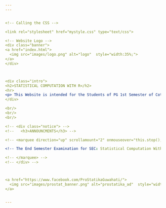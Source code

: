 ```yaml
---
---


<!-- Calling the CSS -->

<link rel="stylesheet" href="mystyle.css" type="text/css">

<!-- Website Logo -->
<div class="banner">
<a href="index.html">
  <img src="images/logo.png" alt="logo"  style="width:35%;">
</a>
</div>



<div class="intro">
<h2>STATISTICAL COMPUTATION WITH R</h2>
<hr>
<p> This Website is intended for the Students of PG 1st Semester of Cotton University. The website will provide course-materials and step-by-step tutorials for **Skill Enhancement Course: Statistical Computation with R**</p>
</div>

<br/>
<br/>
<br/>

<!-- <div class="notice"> -->
<!--   <h3>ANNOUNCMENTS</h3> -->

<!-- <marquee direction="up" scrollamount="2" onmouseover="this.stop();" onmouseout="this.start();">   -->

<!-- The End Semester Examination for SEC: Statistical Computation With R for the Department of Computer Science & IT (MCA) will be held on 10/12/2018 from 11.00AM ( for odd enrolment numbers) and from 12.30 PM (for even enrolment numbers) @ Computer Cell, Library Building. Please contact your department for       details. -->

<!-- </marquee> -->
<!-- </div> -->



<a href="https://www.facebook.com/ProStatikaGuwahati/">
  <img src="images/prostat_banner.png" alt="prostatika_ad"  style="width:20%;">
</a>


---
```

